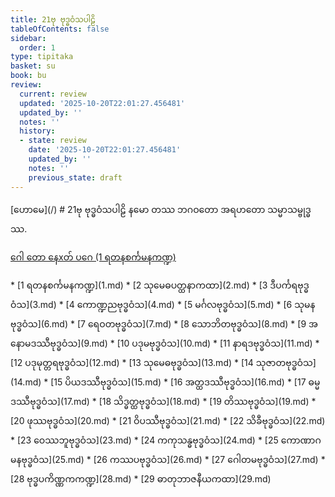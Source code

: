 ```yaml
---
title: 21ဗု ဗုဒ္ဓဝံသပါဠိ
tableOfContents: false
sidebar:
  order: 1
type: tipitaka
basket: su
book: bu
review:
  current: review
  updated: '2025-10-20T22:01:27.456481'
  updated_by: ''
  notes: ''
  history:
  - state: review
    date: '2025-10-20T22:01:27.456481'
    updated_by: ''
    notes: ''
    previous_state: draft
---
```



<ReviewStatus review={frontmatter.review} showDetails={true} />

<HypothesisAnnotation frontmatter={frontmatter} />


<Paragraph type="center" book="bu">
[ဟောမေ](/)
</Paragraph>

<Paragraph type="center" book="bu">
# 21ဗု ဗုဒ္ဓဝံသပါဠိ
</Paragraph>

<Paragraph number="1" book="bu">
နမော တဿ ဘဂဝတော အရဟတော သမ္မာသမ္ဗုဒ္ဓဿ.

[ဂေါ တော နေxတ် ပဂေ (1 ရတနစင်္ကမနကဏ္ဍ)](1.md)



</Paragraph>

<TableOfContents book="bu" section="21">
* [1 ရတနစင်္ကမနကဏ္ဍ](1.md)
* [2 သုမေဓပတ္ထနာကထာ](2.md)
* [3 ဒီပင်္ကရဗုဒ္ဓဝံသ](3.md)
* [4 ကောဏ္ဍညဗုဒ္ဓဝံသ](4.md)
* [5 မင်္ဂလဗုဒ္ဓဝံသ](5.md)
* [6 သုမနဗုဒ္ဓဝံသ](6.md)
* [7 ရေဝတဗုဒ္ဓဝံသ](7.md)
* [8 သောဘိတဗုဒ္ဓဝံသ](8.md)
* [9 အနောမဒဿီဗုဒ္ဓဝံသ](9.md)
* [10 ပဒုမဗုဒ္ဓဝံသ](10.md)
* [11 နာရဒဗုဒ္ဓဝံသ](11.md)
* [12 ပဒုမုတ္တရဗုဒ္ဓဝံသ](12.md)
* [13 သုမေဓဗုဒ္ဓဝံသ](13.md)
* [14 သုဇာတဗုဒ္ဓဝံသ](14.md)
* [15 ပိယဒဿီဗုဒ္ဓဝံသ](15.md)
* [16 အတ္ထဒဿီဗုဒ္ဓဝံသ](16.md)
* [17 ဓမ္မဒဿီဗုဒ္ဓဝံသ](17.md)
* [18 သိဒ္ဓတ္ထဗုဒ္ဓဝံသ](18.md)
* [19 တိဿဗုဒ္ဓဝံသ](19.md)
* [20 ဖုဿဗုဒ္ဓဝံသ](20.md)
* [21 ဝိပဿီဗုဒ္ဓဝံသ](21.md)
* [22 သိခီဗုဒ္ဓဝံသ](22.md)
* [23 ဝေဿဘူဗုဒ္ဓဝံသ](23.md)
* [24 ကကုသန္ဓဗုဒ္ဓဝံသ](24.md)
* [25 ကောဏာဂမနဗုဒ္ဓဝံသ](25.md)
* [26 ကဿပဗုဒ္ဓဝံသ](26.md)
* [27 ဂေါတမဗုဒ္ဓဝံသ](27.md)
* [28 ဗုဒ္ဓပကိဏ္ဏကကဏ္ဍ](28.md)
* [29 ဓာတုဘာဇနီယကထာ](29.md)
</TableOfContents>